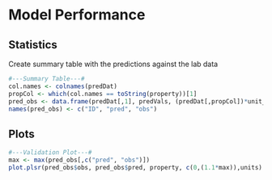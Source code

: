 # Model Performance

## Statistics
Create summary table with the predictions against the lab data
```r
#---Summary Table---#
col.names <- colnames(predDat)
propCol <- which(col.names == toString(property))[1]
pred_obs <- data.frame(predDat[,1], predVals, (predDat[,propCol])*unit_adj)
names(pred_obs) <- c("ID", "pred", "obs")
```

## Plots
```r
#---Validation Plot---#
max <- max(pred_obs[,c("pred", "obs")])
plot.plsr(pred_obs$obs, pred_obs$pred, property, c(0,(1.1*max)),units)
```
